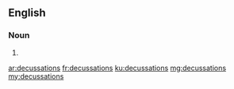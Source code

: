 ==English==

===Noun===
{{head|en|plural}}

# {{plural of|decussation|lang=en}}

[[ar:decussations]]
[[fr:decussations]]
[[ku:decussations]]
[[mg:decussations]]
[[my:decussations]]